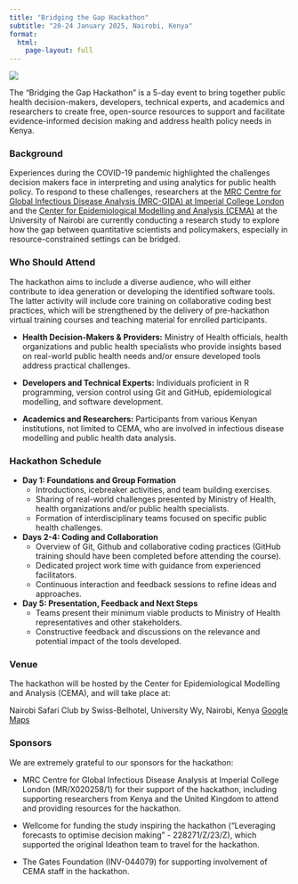 ```yaml
---
title: "Bridging the Gap Hackathon"
subtitle: "20-24 January 2025, Nairobi, Kenya"
format:
  html:
    page-layout: full
---
```


::: {.content-visible}
![](images/logos.png){#site-logo}
:::


The "Bridging the Gap Hackathon" is a 5-day event to bring together public health decision-makers, developers, technical experts, and academics and researchers to create free, open-source resources to support and facilitate evidence-informed decision making and address health policy needs in Kenya. 

### Background

Experiences during the COVID-19 pandemic highlighted the challenges decision makers face in interpreting and using analytics for public health policy. To respond to these challenges, researchers at the [MRC Centre for Global Infectious Disease Analysis (MRC-GIDA) at Imperial College London](https://www.imperial.ac.uk/mrc-global-infectious-disease-analysis/) and the [Center for Epidemiological Modelling and Analysis (CEMA)](https://cema-africa.uonbi.ac.ke/) at the University of Nairobi are currently conducting a research study to explore how the gap between quantitative scientists and policymakers, especially in resource-constrained settings can be bridged. 

### Who Should Attend

The hackathon aims to include a diverse audience, who will either contribute to idea generation or developing the identified software tools. The latter activity will include core training on collaborative coding best practices, which will be strengthened by the delivery of pre-hackathon virtual training courses and teaching material for enrolled participants.

- **Health Decision-Makers & Providers:** Ministry of Health officials, health organizations and public health specialists who provide insights based on real-world public health needs and/or ensure developed tools address practical challenges.

- **Developers and Technical Experts:** Individuals proficient in R programming, version control using Git and GitHub, epidemiological modelling, and software development.

- **Academics and Researchers:** Participants from various Kenyan institutions, not limited to CEMA, who are involved in infectious disease modelling and public health data analysis.

### Hackathon Schedule

- **Day 1: Foundations and Group Formation**
  - Introductions, icebreaker activities, and team building exercises.
  - Sharing of real-world challenges presented by Ministry of Health, health organizations and/or public health specialists.
  - Formation of interdisciplinary teams focused on specific public health challenges.
  
- **Days 2-4: Coding and Collaboration**
  - Overview of Git, Github and collaborative coding practices (GitHub training should have been completed before attending the course).
  - Dedicated project work time with guidance from experienced facilitators.
  - Continuous interaction and feedback sessions to refine ideas and approaches.
  
- **Day 5: Presentation, Feedback and Next Steps**
  - Teams present their minimum viable products to Ministry of Health representatives and other stakeholders.
  - Constructive feedback and discussions on the relevance and potential impact of the tools developed.
  
### Venue

The hackathon will be hosted by the Center for Epidemiological Modelling and Analysis (CEMA), and will take place at:

Nairobi Safari Club by Swiss-Belhotel, University Wy, Nairobi, Kenya
[Google Maps](https://maps.app.goo.gl/nnbjmZAPkvvUXsog7)

### Sponsors

We are extremely grateful to our sponsors for the hackathon:

- MRC Centre for Global Infectious Disease Analysis at Imperial College London (MR/X020258/1) for their support of the hackathon, including supporting researchers from Kenya and the United Kingdom to attend and providing resources for the hackathon.

- Wellcome for funding the study inspiring the hackathon ("Leveraging forecasts to optimise decision making" - 228271/Z/23/Z), which supported the original Ideathon team to travel for the hackathon.

- The Gates Foundation (INV-044079) for supporting involvement of CEMA staff in the hackathon.

